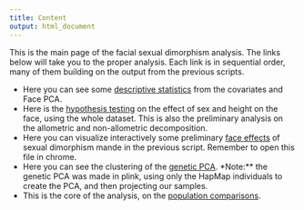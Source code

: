 ```yaml
---
title: Content
output: html_document
---
```


This is the main page of the facial sexual dimorphism analysis.
The links below will take you to the proper analysis.
Each link is in sequential order, many of them building on the output from the previous scripts.

- Here you can see some [descriptive statistics](Code/2017-07-DescriptiveStats.html) from the covariates and Face PCA.
- Here is the [hypothesis testing](Code/2017-07-HTesting.html) on the effect of sex and height on the face, using the whole dataset.
This is also the preliminary analysis on the allometric and non-allometric decomposition.
- Here you can visualize interactively some preliminary [face effects](Code/2017-07-FaceEffects.html) of sexual dimorphism mande in the previous script. 
Remember to open this file in chrome.
- Here you can see the clustering of the [genetic PCA](Code/2017-07-GenAnalysis.html). 
*Note:** the genetic PCA was made in plink, using only the HapMap individuals to create the PCA, and then projecting our samples.
- This is the core of the analysis, on the [population comparisons](Code/2017-08-PopComparison.html). 